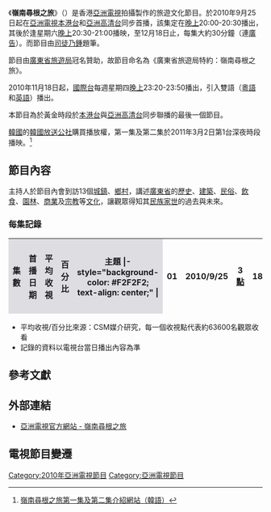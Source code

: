 {{亞視節目
| 中文節目名=嶺南尋根之旅
| 英文節目名={{lang|en|Tracing Origins Around GuangDong}}
| 圖片=[[File:ATV_Tracing_Origins_Around_GD.jpg|300px]]
| 海外推出國家=[[韓國|韓國]][[韓國放送公社|KBS1]]
| 海外推出日期=2011年3月2日-
| aTV-11首播日期=2010年9月25日-12月18日
| aTV-11首播時間=以下所有播出時間均為逢星期六播出：<br/>9月25日 20:00-20:30（連廣告）<br/>10月2日-12月18日 20:30-21:00（連廣告）
| HD aTV首播日期=2010年9月25日-12月18日
| HD aTV首播時間=以下所有播出時間均為逢星期六播出：<br/>9月25日 20:00-20:30（連廣告）<br/>10月2日-12月18日 20:30-21:00（連廣告）
| aTV-16首播日期=2010年11月18日-2011年2月10日
| aTV-16首播時間=逢星期四 23:20-23:50（連廣告）
| 監製=[[劉瀾昌|劉瀾昌]]
| 編導=
| 編審=
| 集數=13
| 類型=旅遊文化
| 外景={{CHN}}各地
| 製作公司=[[香港|香港]][[亞洲電視|亞洲電視]]
| 主持=[[鮑起靜|鮑起靜]]、[[鄭啟泰|鄭啟泰]]、[[吳嘉星|吳嘉星]]、[[林紫君|林紫君]]
| 網頁=https://web.archive.org/web/20100927012704/http://www.hkatv.com/v3/infoprogram/10/Tracing_Origins_Around_GuangDong/
}}
《'''嶺南尋根之旅'''》（{{lang-en|'''Tracing Origins Around GuangDong'''}}）是香港[[亞洲電視|亞洲電視]]拍攝製作的旅遊文化節目。於2010年9月25日起在[[亞洲電視|亞洲電視]][[本港台|本港台]]和[[亞洲高清台|亞洲高清台]]同步首播，該集定在[[晚上|晚上]]20:00-20:30播出，其後於逢星期六[[晚上|晚上]]20:30-21:00播映，至12月18日止，每集大約30分鐘（連[[廣告|廣告]]）。而節目由[[司徒乃鍾|司徒乃鍾]]題筆。

節目由[[廣東省旅遊局|廣東省旅遊局]]冠名贊助，故節目命名為《廣東省旅遊局特約：嶺南尋根之旅》。

2010年11月18日起，[[亞洲電視國際台|國際台]]每週星期四[[晚上|晚上]]23:20-23:50播出，引入雙語（[[粵語|粵語]]和[[英語|英語]]）播出。

本節目為於黃金時段於[[本港台|本港台]]與[[亞洲高清台|亞洲高清台]]同步聯播的最後一個節目。

[[韓國|韓國]]的[[韓國放送公社|韓國放送公社]]購買播放權，第一集及第二集於2011年3月2日第1台深夜時段播映。<ref>[http://www.kbs.co.kr/1tv/sisa/specialkbs/vod/1703117_32827.html 嶺南尋根之旅第一集及第二集介紹網站（韓語）]</ref>

==節目內容==
主持人於節目內會到訪13個[[城鎮|城鎮]]、[[鄉村|鄉村]]，講述[[廣東省|廣東省]]的[[歷史|歷史]]、[[建築|建築]]、[[民俗|民俗]]、[[飲食|飲食]]、[[園林|園林]]、[[商業|商業]]及[[宗教|宗教]]等[[文化|文化]]，讓觀眾得知其[[民族|民族]][[家世|家世]]的過去與未來。

===每集記錄===
{| class="wikitable"
|-
!width="40"style="background-color:#DEDDE2"|集數
!width="300"style="background-color:#DEDDE2"|首播日期
!width="50"style="background-color:#DEDDE2"|平均收視
!width="50"style="background-color:#DEDDE2"|百分比
!width="140"style="background-color:#DEDDE2"|主題
|- style="background-color: #F2F2F2; text-align: center;" |
| 01 || 2010/9/25 || 3[[收視點|點]] || 18% || 我從哪裡來（[[韶關|韶關]]）
|- style="background-color: #F2F2F2; text-align: center;" |
| 02 || 2010/10/2 || 5[[收視點|點]] || 18% || [[粵音|粵音]]悠遠
|- style="background-color: #F2F2F2; text-align: center;" |
| 03 || 2010/10/9 || 4[[收視點|點]] || 17% || [[西關|西關]]情憶
|- style="background-color: #F2F2F2; text-align: center;" |
| 04 || 2010/10/16 || 4[[收視點|點]] || 17% || 南畫莞香（[[東莞|東莞]]）
|- style="background-color: #F2F2F2; text-align: center;" |
| 05 || 2010/10/23 || 5[[收視點|點]] || 19% || 潮起湘橋（[[潮州|潮州]]）
|- style="background-color: #F2F2F2; text-align: center;" |
| 06 || 2010/10/30 || 6[[收視點|點]] || 30% || 鳳凰涅槃（[[鳳凰山|鳳凰山]]）
|- style="background-color: #F2F2F2; text-align: center;" |
| 07 || 2010/11/6 || 3[[收視點|點]] || 15% || 鐘靈毓秀（[[中山市|中山]]）
|- style="background-color: #F2F2F2; text-align: center;" |
| 08 || 2010/11/13 || 3[[收視點|點]] || 12% || 第一僑鄉（[[台山市|台山]]）
|- style="background-color: #F2F2F2; text-align: center;" |
| 09 || 2010/11/20 || 4[[收視點|點]] || 15% || 有閑來滴茶（[[潮安|潮安]][[龍湖寨|龍湖寨]]）
|- style="background-color: #F2F2F2; text-align: center;" |
| 10 || 2010/11/27 || 3[[收視點|點]]|| 11% || 水上[[蜑家|蜑家]]
|- style="background-color: #F2F2F2; text-align: center;" |
| 11 || 2010/12/4 || 3[[收視點|點]]|| 11% || 世遺碉樓（[[开平市|開平]]）
|- style="background-color: #F2F2F2; text-align: center;" |
| 12 || 2010/12/11 || 4[[收視點|點]] || 16% || 世界客都（[[梅州市|梅州市]]）
|- style="background-color: #F2F2F2; text-align: center;" |
| 13 || 2010/12/18 || 4[[收視點|點]] || 25% || [[東江|東江]]思源（[[河源|河源]]）
|}
<span style="font-size:smaller;">
* 平均收視/百分比來源：CSM媒介研究，每一個收視點代表約63600名觀眾收看
* 記錄的資料以電視台當日播出內容為準
</span>

==參考文獻==
<references/>

==外部連結==
*[https://web.archive.org/web/20100927012704/http://www.hkatv.com/v3/infoprogram/10/Tracing_Origins_Around_GuangDong/ 亞洲電視官方網站 - 嶺南尋根之旅]

==電視節目變遷==
{{電視節目的變遷
|電視台={{HK}}[[亞洲電視|亞洲電視]]{{ATV-Home}}
|播放檔次=星期六 20:00-20:30 時段
|節目名稱=嶺南尋根之旅<br/>(第1集)<br/>(2010.09.25)
|上一節目=[[日本築地美食大追擊|日本築地美食大追擊]]<br/>(2010.09.11 - 2011.09.18)
|下一節目=[[味之天下|味之天下]] (港台節目)<br/>(2010.10.02 - 2010.12.18)
|2電視台={{HK}}[[亞洲電視|亞洲電視]]{{ATV-Home}}
|2播放檔次=星期六 20:30-21:00 時段
|2節目名稱=嶺南尋根之旅<br/>(第2-13集)<br/>(2010.10.02 - 2010.12.18)
|2上一節目=[[開心大發現2010|開心大發現2010]]<br/>(2010.07.31 - 2011.09.25)
|2下一節目=[[願望樹|願望樹]]<br/>(2010.12.25)
|3電視台={{HK}}[[亞洲電視|亞洲電視]][[亞洲高清台|亞洲高清台]]
|3播放檔次=星期六 20:00-20:30 時段
|3節目名稱=嶺南尋根之旅<br/>(第1集)<br/>(2010.09.25)
|3上一節目=史前星空大師<br/>(2010.09.18)<span style="font-size:smaller;">(20:00-21:00)</span>
|3下一節目=[[青協數碼青年|青協數碼青年]]<br/>(2010.10.02 - )
|4電視台={{HK}}[[亞洲電視|亞洲電視]][[亞洲高清台|亞洲高清台]]
|4播放檔次=星期六 20:30-21:00 時段
|4節目名稱=嶺南尋根之旅<br/>(第2-13集)<br/>(2010.10.02 - 2010.12.18)
|4上一節目=繽紛大都會<br/>(2010.09.25)<span style="font-size:smaller;">(20:30-21:25)</span>
|4下一節目=[[敗犬男大聯盟|敗犬男大聯盟]]平安夜特別「長」<br/>(2010.12.25)
|5電視台={{HK}}[[亞洲電視國際台|亞洲電視國際台]]
|5播放檔次=星期四 23:20-23:50 時段
|5節目名稱=嶺南尋根之旅<br/>(2010.11.18 - 2011.02.10)
|5下一節目=[[好汉两个半|宅男1 pair 半]]<br/>(2011.02.17 - )
}}

[[Category:2010年亞洲電視節目|Category:2010年亞洲電視節目]]
[[Category:亞洲電視節目|Category:亞洲電視節目]]